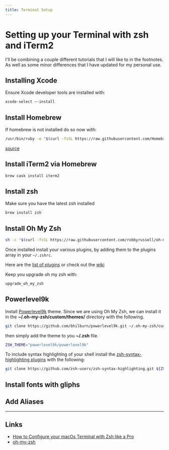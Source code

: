 ```yaml
---
title: Terminal Setup
---
```


# Setting up your Terminal with zsh and iTerm2

I'll be combining a couple different tutorials that I will like to in the footnotes.  As well as some minor differences that I have updated for my personal use.

## Installing Xcode

Ensure Xcode developer tools are installed with:

```zsh
xcode-select —-install
```

## Install Homebrew

If homebrew is not installed do so now with:

```zsh
/usr/bin/ruby -e "$(curl -fsSL https://raw.githubusercontent.com/Homebrew/install/master/install)"
```

[source](https://brew.sh)

## Install iTerm2 via Homebrew

```zsh
brew cask install iterm2
```

## Install zsh

Make sure you have the latest zsh installed

```zsh
brew install zsh
```

## Install Oh My Zsh

```zsh
sh -c "$(curl -fsSL https://raw.githubusercontent.com/robbyrussell/oh-my-zsh/master/tools/install.sh)"
```

Once installed install your various plugins, by adding them to the plugins array in your `~/.zshrc`.

Here are the [list of plugins](https://github.com/robbyrussell/oh-my-zsh/tree/master/plugins) or check out the [wiki](https://github.com/robbyrussell/oh-my-zsh/wiki/Plugins)

Keep you upgrade oh my zsh with:

```zsh
upgrade_oh_my_zsh
```

## Powerlevel9k

Install [Powerlevel9k](https://github.com/Powerlevel9k/powerlevel9k) theme.  Since we are using Oh My Zsh, we can install it in the **~/.oh-my-zsh/custom/themes/** directory with the following.

```zsh
git clone https://github.com/bhilburn/powerlevel9k.git ~/.oh-my-zsh/custom/themes/powerlevel9k
```

then simply add the theme to you **~/.zsh** file.

```zsh
ZSH_THEME="powerlevel9k/powerlevel9k"
```

To include syntax highlighting of your shell install the [zsh-syntax-highlighting plugins](https://github.com/zsh-users/zsh-syntax-highlighting) with the following:
```zsh
git clone https://github.com/zsh-users/zsh-syntax-highlighting.git ${ZSH_CUSTOM:-~/.oh-my-zsh/custom}/plugins/zsh-syntax-highlighting
```

## Install fonts with gliphs





## Add Aliases










---

## Links

- [How to Configure your macOs Terminal with Zsh like a Pro](https://www.freecodecamp.org/news/how-to-configure-your-macos-terminal-with-zsh-like-a-pro-c0ab3f3c1156/)
- [oh-my-zsh](https://github.com/robbyrussell/oh-my-zsh)
